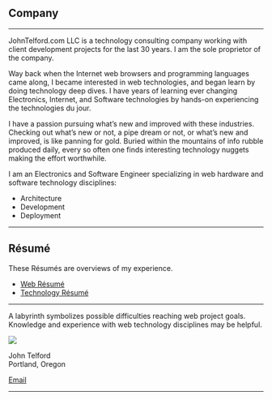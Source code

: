 
##  Company

---

JohnTelford.com LLC is a  technology consulting company working with client  development projects for the last 30 years. I am the sole proprietor of the company.


Way back when the Internet web browsers and programming languages came along, I became interested in web technologies, and began learn by doing technology deep dives. I have years of learning ever changing Electronics, Internet, and Software technologies by hands-on experiencing the technologies du jour.

I have a passion pursuing what’s new and improved with these industries. Checking out what’s new or not, a pipe dream or not, or what’s new and improved, is like panning for gold. Buried within the mountains of info rubble produced daily, every so often one finds interesting technology nuggets making the effort worthwhile.

I am an Electronics and Software Engineer specializing in web hardware and software technology disciplines:

- Architecture
- Development
- Deployment

---

## Résumé

These Résumés are overviews of my experience. 

- [Web Résumé](webresume)
- [Technology Résumé](techresume)

---

A labyrinth symbolizes possible difficulties reaching web project goals. Knowledge and experience with web technology disciplines may be helpful.


<Image src="/mugShot.png" height={100} width={125} />

John Telford  
Portland, Oregon
<p><a href="mailto:john@johntelford.com">Email</a></p>

---


